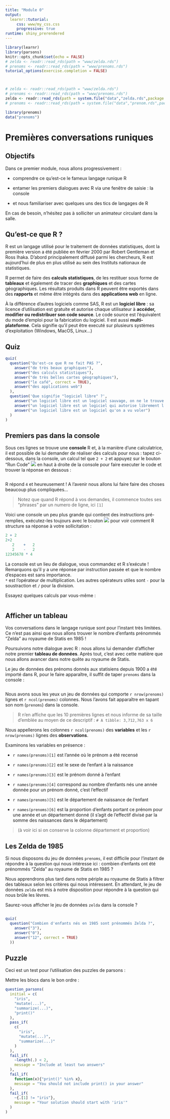 ```yaml
---
title: "Module 0"
output: 
  learnr::tutorial:
     css: www/my_css.css
     progressive: true
runtime: shiny_prerendered
---
```


```r
library(learnr)
library(parsons)
knitr::opts_chunk$set(echo = FALSE)
# zelda <- readr::read_rds(path = "www/zelda.rds")
# prenoms <- readr::read_rds(path = "www/prenoms.rds")
tutorial_options(exercise.completion = FALSE)



# zelda <- readr::read_rds(path = "www/zelda.rds")
# prenoms <- readr::read_rds(path = "www/prenoms.rds")
zelda <- readr::read_rds(path = system.file("data","zelda.rds",package = "docklearn"))
# prenoms <- readr::read_rds(path = system.file("data","prenom.rds",package = "docklearn"))

library(prenoms)
data("prenoms")

```


# Premières conversations runiques

## Objectifs

Dans ce premier module, nous allons progressivement : 

- comprendre ce qu'est-ce le fameux langage runique R

- entamer les premiers dialogues avec R via une fenêtre de saisie : la console

- et nous familiariser avec quelques uns des tics de langages de R

En cas de besoin, n'hésitez pas à solliciter un animateur circulant dans la salle.


## Qu'est-ce que R ?

R est un langage utilisé pour le traitement de données statistiques, dont la première version a été publiée en février 2000 par Robert Gentleman et Ross Ihaka. D'abord principalement diffusé parmi les chercheurs, R est aujourd'hui de plus en plus utilisé au sein des Instituts nationaux de statistiques.

R permet de faire des **calculs statistiques**, de les restituer sous forme de **tableaux** et également de tracer des **graphiques** et des cartes géographiques. Les résultats produits dans R peuvent être exportés dans des **rapports** et même être intégrés dans des **applications web** en ligne.


À la différence d'autres logiciels comme SAS, R est un **logiciel libre** : sa licence d'utilisation est gratuite et autorise chaque utilisateur à **accéder, modifier ou redistribuer son code source**.
Le code source est l'équivalent du mode d'emploi pour la fabrication du logiciel. 
Il est aussi **multi-plateforme**. Cela signifie qu'il peut être executé sur plusieurs systèmes d'exploitation (Windows, MacOS, Linux...)


<!-- Une des conséquences de cette philosophie "libre" est le rôle qu'y jouent les modules complémentaires, ou **packages**. Ces packages enrichissent considérablement les fonctionnalités du logiciel : comme d'avoir une calculatrice à laquelle on peut ajouter de nouveaux boutons pour la personnaliser pour ses besoins... -->

## Quiz


```r
quiz(
  question("Qu'est-ce que R ne fait PAS ?",
    answer("de très beaux graphiques"),
    answer("des calculs statistiques"),
    answer("de très belles cartes géographiques"),
    answer("le café", correct = TRUE),
    answer("des applications web")
  ),
  question('Que signifie "logiciel libre" ?',
    answer("un logiciel libre est un logiciel sauvage, on ne le trouve pas à l'état domestique"),
    answer("un logiciel libre est un logiciel qui autorise librement l'utilisation, l'étude, la modification et la redistribution", correct = TRUE),
    answer("un logiciel libre est un logiciel qu'on a vu voler")
  )
)
```


## Premiers pas dans la console

Sous ces lignes se trouve une **console** R et, à la manière d'une calculatrice, il est possible de lui demander de réaliser des calculs pour nous : tapez ci-dessous, dans la console, un calcul tel que `2 + 2` et appuyez sur le bouton "Run Code" ![](www/bouton_run_code.png) en haut à droite de la console pour faire executer le code  et trouver la réponse en dessous : 


```r

```

R  répond `4` et heureusement ! A l'avenir nous allons lui faire faire des choses beaucoup plus compliquées...


> Notez que quand R répond à vos demandes, il commence toutes ses "phrases" par un numero de ligne, ici `[1]`

Voici une console un peu plus grande qui contient des instructions pré-remplies, exécutez-les toujours avec le bouton ![](www/bouton_run_code.png) pour voir comment R structure sa réponse à votre sollicitation :

```r
2 + 2
2+2
   2    +   2
   2    -   2
12345678 * 4

```


La console est un lieu de dialogue, vous commandez et R s'exécute !
Remarquons qu'il y a une réponse par instruction passée et que le nombre d'espaces est sans importance.   
`*` est l'opérateur de multiplication. Les autres opérateurs utiles sont `-` pour la soustraction et  `/` pour la division.

Essayez quelques calculs par vous-même : 

```r

```

## Afficher un tableau 

Vos conversations dans le langage runique sont pour l'instant très limitées. 
Ce n'est pas ainsi que nous allons trouver le nombre d'enfants prénommés "Zelda" au royaume de Statis en 1985 ! 


Poursuivons notre dialogue avec R : nous allons lui demander d'afficher notre premier **tableau de données**. Après tout, c'est avec cette matière que nous allons avancer dans notre quête au royaume de Statis.  

Le jeu de données des prénoms donnés aux statisiens depuis 1900 a été importé dans R, pour le faire apparaître, il suffit de taper `prenoms` dans la console : 

```r

```

Nous avons sous les yeux un jeu de données qui comporte `r nrow(prenoms)` lignes et `r ncol(prenoms)` colonnes. Nous l'avons fait apparaître en tapant son nom (`prenoms`) dans la console.

> R n'en affiche que les 10 premières lignes et nous informe de sa taille d'emblée au moyen de ce descriptif : `# A tibble: 3,712,763 x 6` 

Nous appellerons les colonnes `r ncol(prenoms)` des **variables** et les `r nrow(prenoms)` lignes des **observations**. 

Examinons les variables en présence : 

- ``r names(prenoms)[1]`` est l'année où le prénom a été recensé

- ``r names(prenoms)[2]`` est le sexe de l'enfant à la naissance

- ``r names(prenoms)[3]`` est le prénom donné à l'enfant

- ``r names(prenoms)[4]`` correspond au nombre d'enfants nés une année donnée pour un prénom donné, c'est l'effectif

- ``r names(prenoms)[5]`` est le département de naissance de l'enfant

- ``r names(prenoms)[6]`` est la proportion d'enfants portant ce prénom pour une année et un département donné (il s'agit de l'effectif divisé par la somme des naissances dans le département)


> (à voir ici si on conserve la colonne département et proportion) 

<!-- R, comme beaucoup de langage de programmation, est intransigeant et intolérant à l'erreur. Remarquez que si vous tapez `PRENOMS` ou même `Prenoms` au lieu de `prenoms`, R retourne un message d'erreur -->

<!-- ```{r give_it_a_try, exercise=TRUE} -->

<!-- ``` -->

<!-- Pas de panique toutefois, tous les apprenants peuvent se tromper ! Même les grands mages de niveau 60 écopent de fin de non recevoir de la part de R. Heureusement, s'il est inflexible, il n'est pas rancunier et mages comme apprentis peuvent solliciter R à l'envi sans risque -->


## Les Zelda de 1985

Si nous disposons du jeu de données `prenoms`, il est difficile pour l'instant de répondre à la question qui nous intéresse ici : combien d'enfants ont été prénommés "Zelda" au royaume de Statis en 1985 ?

Nous apprendrons plus tard dans notre périple au royaume de Statis à filtrer des tableaux selon les critères qui nous intéressent. En attendant, le jeu de données `zelda` est mis à notre disposition pour répondre à la question qui nous brûle les lèvres. 

Saurez-vous afficher le jeu de données `zelda` dans la console ? 

```r

```
 

```r
quiz(
  question("Combien d'enfants nés en 1985 sont prénommés Zelda ?",
    answer("3"),
    answer("0"),
    answer("12", correct = TRUE)
  ))
```


## Puzzle

Ceci est un test pour l'utilisation des puzzles de parsons : 


Mettre les blocs dans le bon ordre  :

```r
question_parsons(
  initial = c(
    "iris",
    "mutate(...)",
    "summarize(...)",
    "print()"
  ),
  pass_if(
    c(
      "iris",
      "mutate(...)",
      "summarize(...)"
    )
  ),
  fail_if(
    ~length(.) < 2,
    message = "Include at least two answers"
  ),
  fail_if(
    function(x){"print()" %in% x},
    message = "You should not include print() in your answer"
  ),
  fail_if(
    ~{.[1] != "iris"},
    message = "Your solution should start with 'iris'"
  )
)
```

